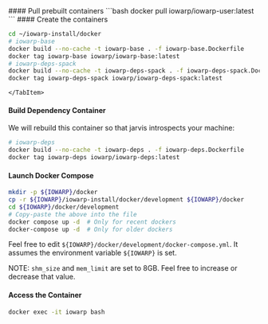 
<Tabs>
    <TabItem value="pull" label="Pull" default> 
#### Pull prebuilt containers
```bash
docker pull iowarp/iowarp-user:latest
```
    </TabItem>
    <TabItem value="manual" label="Manual"> 
#### Create the containers

```bash
cd ~/iowarp-install/docker
# iowarp-base
docker build --no-cache -t iowarp-base . -f iowarp-base.Dockerfile
docker tag iowarp-base iowarp/iowarp-base:latest
# iowarp-deps-spack
docker build --no-cache -t iowarp-deps-spack . -f iowarp-deps-spack.Dockerfile
docker tag iowarp-deps-spack iowarp/iowarp-deps-spack:latest
```
    </TabItem>  
</Tabs>

#### Build Dependency Container

We will rebuild this container so that jarvis introspects your machine:
```bash
# iowarp-deps
docker build --no-cache -t iowarp-deps . -f iowarp-deps.Dockerfile
docker tag iowarp-deps iowarp/iowarp-deps:latest
```

#### Launch Docker Compose

```bash
mkdir -p ${IOWARP}/docker
cp -r ${IOWARP}/iowarp-install/docker/development ${IOWARP}/docker
cd ${IOWARP}/docker/development
# Copy-paste the above into the file
docker compose up -d  # Only for recent dockers
docker-compose up -d  # Only for older dockers
```

Feel free to edit `${IOWARP}/docker/development/docker-compose.yml`.
It assumes the environment variable `${IOWARP}` is set.

NOTE: `shm_size` and `mem_limit` are set to 8GB. Feel free to increase or decrease
that value.

#### Access the Container

```bash
docker exec -it iowarp bash
``` 